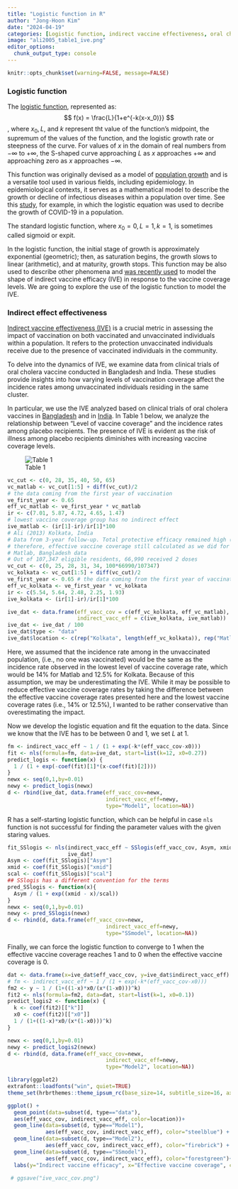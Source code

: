```yaml
---
title: "Logistic function in R"
author: "Jong-Hoon Kim"
date: "2024-04-19"
categories: [Logistic function, indirect vaccine effectiveness, oral cholera vaccine]
image: "ali2005_table1_ive.png"
editor_options: 
  chunk_output_type: console
---
```


```r
knitr::opts_chunk$set(warning=FALSE, message=FALSE) 
```

### Logistic function

The [logistic function](https://en.wikipedia.org/wiki/Logistic_function), represented as:
$$
f(x) = \frac{L}{1+e^{-k(x-x_0)}}
$$ 
, where $x_{0}, L$, and $k$ represent tht value of the function's midpoint, 
the supremum of the values of the function, and the logistic growth rate or 
steepness of the curve.  For values of $x$ in the domain of real numbers from 
$-\infty$ to $+\infty$, the S-shaped curve approaching  $L$ as $x$ approaches 
$+\infty$ and approaching zero as $x$ approaches $-\infty$.

This function was originally devised as a model of [population growth](https://en.wikipedia.org/wiki/Logistic_function) and is a versatile 
tool used in various fields, including epidemiology. In epidemiological 
contexts, it serves as a mathematical model to describe 
the growth or decline of infectious diseases within a population over time. See this [study](https://www.ncbi.nlm.nih.gov/pmc/articles/PMC7444956/), for example,
in which the logistic equation was used to decribe the growth of COVID-19 in a
population. 

The standard logistic function, where  $x_{0}=0, L=1, k=1$, is sometimes called 
sigmoid or expit.

In the logistic function, the initial stage of growth is approximately 
exponential (geometric); then, as saturation begins, the growth slows to linear (arithmetic), and at maturity, growth stops. This function may be also used to
describe other phenomena and [was recently used](https://journals.plos.org/plosmedicine/article?id=10.1371/journal.pmed.1003003) to model the shape of indirect vaccine efficacy (IVE) in response to the
vaccine coverage levels. We are going to explore the use of the logistic function
to model the IVE.

### Indirect effect effectiveness

[Indirect vaccine effectiveness (IVE)](https://www.jonghoonk.com/posts/vaccine_effectiveness/) is a crucial metric in assessing the impact of vaccination on both vaccinated and unvaccinated individuals within a population. It refers to the protection unvaccinated individuals receive due to the presence of vaccinated individuals in the community.

To delve into the dynamics of IVE, we examine data from clinical trials of oral cholera vaccine conducted in Bangladesh and India. These studies provide insights into how varying levels of vaccination coverage affect the incidence rates among unvaccinated individuals residing in the same cluster.

In particular, we use the IVE analyzed based on clinical trials of oral cholera 
vaccines in [Bangladesh](https://pubmed.ncbi.nlm.nih.gov/15993232/) and in [India](https://pubmed.ncbi.nlm.nih.gov/23362293/). In Table 1 below, we analyze the relationship between "Level of vaccine coverage" and the incidence rates among placebo recipients. The presence of IVE is evident as the risk of illness among placebo recipients diminishes with increasing vaccine coverage levels.

![Table 1](ali2005_table1_ive.png)
```r
vc_cut <- c(0, 28, 35, 40, 50, 65)
vc_matlab <- vc_cut[1:5] + diff(vc_cut)/2
# the data coming from the first year of vaccination
ve_first_year <- 0.65
eff_vc_matlab <- ve_first_year * vc_matlab 
ir <- c(7.01, 5.87, 4.72, 4.65, 1.47)
# lowest vaccine coverage group has no indirect effect
ive_matlab <- (ir[1]-ir)/ir[1]*100
# Ali (2013) Kolkata, India
# Data from 3-year follow-up. Total protective efficacy remained high (66%)
# therefore, effective vaccine coverage still calculated as we did for
# Matlab, Bangladesh data
# Out of 107,347 eligible residents, 66,990 received 2 doses
vc_cut <- c(0, 25, 28, 31, 34, 100*66990/107347)
vc_kolkata <- vc_cut[1:5] + diff(vc_cut)/2
ve_first_year <- 0.65 # the data coming from the first year of vaccination
eff_vc_kolkata <- ve_first_year * vc_kolkata
ir <- c(5.54, 5.64, 2.48, 2.25, 1.93)
ive_kolkata <- (ir[1]-ir)/ir[1]*100

ive_dat <- data.frame(eff_vacc_cov = c(eff_vc_kolkata, eff_vc_matlab), 
                      indirect_vacc_eff = c(ive_kolkata, ive_matlab))
ive_dat <- ive_dat / 100
ive_dat$type <- "data"
ive_dat$location <- c(rep("Kolkata", length(eff_vc_kolkata)), rep("Matlab",length(eff_vc_matlab)))
```

Here, we assumed that the incidence rate among in the unvaccinated population,
(i.e., no one was vaccinated) would be the same as the incidence rate 
observed in the lowest level of vaccine coverage rate, which would be
14% for Matlab and 12.5% for Kolkata. Because of this assumption, we may be
underestimating the IVE. While it may be possible to reduce effective vaccine 
coverage rates by taking the difference between the effective vaccine 
coverage rates presented here and the lowest vaccine coverage rates 
(i.e., 14% or 12.5%), I wanted to be rather conservative than overestimating 
the impact.

Now we develop the logistic equation and fit the equation to the data.
Since we know that the IVE has to be between $0$ and $1$, we set $L$ at 1. 
```r
fm <- indirect_vacc_eff ~ 1 / (1 + exp(-k*(eff_vacc_cov-x0)))
fit <- nls(formula=fm, data=ive_dat, start=list(k=12, x0=0.27))
predict_logis <- function(x) {
  1 / (1 + exp(-coef(fit)[1]*(x-coef(fit)[2])))
}
newx <- seq(0,1,by=0.01)
newy <- predict_logis(newx)
d <- rbind(ive_dat, data.frame(eff_vacc_cov=newx, 
                               indirect_vacc_eff=newy,
                               type="Model1", location=NA))
```

R has a self-starting logistic function, which can be helpful in case `nls` 
function is not successful for finding the parameter values with the given
staring values.

```r
fit_SSlogis <- nls(indirect_vacc_eff ~ SSlogis(eff_vacc_cov, Asym, xmid, scal), 
                   ive_dat)
Asym <- coef(fit_SSlogis)["Asym"]
xmid <- coef(fit_SSlogis)["xmid"]
scal <- coef(fit_SSlogis)["scal"]
## SSlogis has a different convention for the terms
pred_SSlogis <- function(x){
  Asym / (1 + exp((xmid - x)/scal))
}
newx <- seq(0,1,by=0.01)
newy <- pred_SSlogis(newx)
d <- rbind(d, data.frame(eff_vacc_cov=newx, 
                               indirect_vacc_eff=newy,
                               type="SSmodel", location=NA))
```

Finally, we can force the logistic function to converge to 1 when the effective vaccine coverage reaches 1 and to 0 when the effective 
vaccine coverage is 0.

```r
dat <- data.frame(x=ive_dat$eff_vacc_cov, y=ive_dat$indirect_vacc_eff)
# fm <- indirect_vacc_eff ~ 1 / (1 + exp(-k*(eff_vacc_cov-x0)))
fm2 <- y ~ 1 / (1+((1-x)*x0/(x*(1-x0)))^k)
fit2 <- nls(formula=fm2, data=dat, start=list(k=1, x0=0.1))
predict_logis2 <- function(x) {
  k <- coef(fit2)[["k"]]
  x0 <- coef(fit2)[["x0"]]
  1 / (1+((1-x)*x0/(x*(1-x0)))^k)
}

newx <- seq(0,1,by=0.01)
newy <- predict_logis2(newx)
d <- rbind(d, data.frame(eff_vacc_cov=newx, 
                               indirect_vacc_eff=newy,
                               type="Model2", location=NA))
```


```r
library(ggplot2)
extrafont::loadfonts("win", quiet=TRUE)
theme_set(hrbrthemes::theme_ipsum_rc(base_size=14, subtitle_size=16, axis_title_size=12))

ggplot() +
  geom_point(data=subset(d, type=="data"),
  aes(eff_vacc_cov, indirect_vacc_eff, color=location))+
  geom_line(data=subset(d, type=="Model1"), 
            aes(eff_vacc_cov, indirect_vacc_eff), color="steelblue") +
  geom_line(data=subset(d, type=="Model2"), 
            aes(eff_vacc_cov, indirect_vacc_eff), color="firebrick") +
  geom_line(data=subset(d, type=="SSmodel"), 
            aes(eff_vacc_cov, indirect_vacc_eff), color="forestgreen")+
  labs(y="Indirect vaccine efficacy", x="Effective vaccine coverage", color="")

 # ggsave("ive_vacc_cov.png")
```


